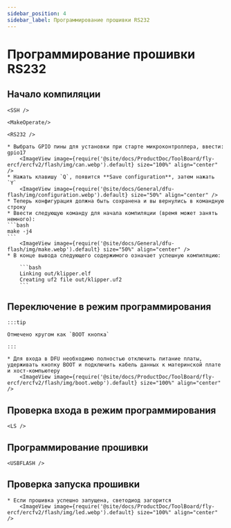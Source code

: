 ```yaml
---
sidebar_position: 4
sidebar_label: Программирование прошивки RS232
---
```




# Программирование прошивки RS232

## Начало компиляции

    <SSH />

    <MakeOperate/>

    <RS232 />

    * Выбрать GPIO пины для установки при старте микроконтроллера, ввести: gpio17
        <ImageView image={require('@site/docs/ProductDoc/ToolBoard/fly-ercf/ercfv2/flash/img/can.webp').default} size="100%" align="center" />
    * Нажать клавишу `Q`, появится **Save configuration**, затем нажать `Y`
        <ImageView image={require('@site/docs/General/dfu-flash/img/configuration.webp').default} size="50%" align="center" />
    * Теперь конфигурация должна быть сохранена и вы вернулись в командную строку
    * Ввести следующую команду для начала компиляции (время может занять немного):
    ```bash
    make -j4
    ```
        <ImageView image={require('@site/docs/General/dfu-flash/img/make.webp').default} size="50%" align="center" />
    * В конце вывода следующего содержимого означает успешную компиляцию:

        ```bash
        Linking out/klipper.elf
        Creating uf2 file out/klipper.uf2
        ```


## Переключение в режим программирования

    :::tip

    Отмечено кругом как `BOOT кнопка`

    :::

    * Для входа в DFU необходимо полностью отключить питание платы, удерживать кнопку BOOT и подключить кабель данных к материнской плате и хост-компьютеру
        <ImageView image={require('@site/docs/ProductDoc/ToolBoard/fly-ercf/ercfv2/flash/img/boot.webp').default} size="100%" align="center" />

## Проверка входа в режим программирования

    <LS />


## Программирование прошивки
    
    <USBFLASH />
    


## Проверка запуска прошивки

    * Если прошивка успешно запущена, светодиод загорится
        <ImageView image={require('@site/docs/ProductDoc/ToolBoard/fly-ercf/ercfv2/flash/img/led.webp').default} size="100%" align="center" />

